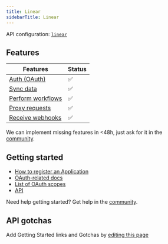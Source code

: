 ```yaml
---
title: Linear
sidebarTitle: Linear
---
```



<Overview />

API configuration: [`linear`](https://nango.dev/providers.yaml)

## Features

| Features | Status |
| - | - |
| [Auth (OAuth)](/guides/getting-started/authorize-an-api-from-your-app) | ✅ |
| [Sync data](/guides/getting-started/read-from-an-api) | ✅ |
| [Perform workflows](/guides/getting-started/write-to-an-api) | ✅ |
| [Proxy requests](/guides/proxy-requests-to-an-api) | ✅ |
| [Receive webhooks](/guides/receive-webhooks-from-an-api) | ✅ |

<Tip>We can implement missing features in &lt;48h, just ask for it in the [community](https://nango.dev/slack).</Tip>

## Getting started

-   [How to register an Application](https://developers.linear.app/docs/oauth/authentication#1.-create-an-oauth2-application-in-linear)
-   [OAuth-related docs](https://developers.linear.app/docs/oauth/authentication)
-   [List of OAuth scopes](<https://developers.linear.app/docs/oauth/authentication#:~:text=Expected%20response%20type-,scope,-(required)%20Comma%20separated>)
-   [API](https://developers.linear.app/docs/graphql/working-with-the-graphql-api)

<Tip>Need help getting started? Get help in the [community](https://nango.dev/slack).</Tip>

## API gotchas

<Note>Add Getting Started links and Gotchas by [editing this page](https://github.com/nangohq/nango/tree/master/docs-v2/integrations/all/linear.mdx)</Note>
